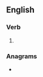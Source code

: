 {{also|Thrashes}}

==English==

===Verb===
{{head|en|verb form}}

# {{en-third-person singular of|thrash}}

===Anagrams===
* {{l|en|harshest}}